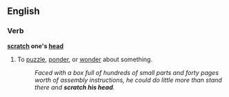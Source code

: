 ==English==

===Verb===
'''[[scratch]] one's [[head]]'''
#{{idiom}} To [[puzzle]], [[ponder]], or [[wonder]] about something.
#:''Faced with a box full of hundreds of small parts and forty pages worth of assembly instructions, he could do little more than stand there and '''scratch his head'''.''